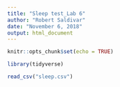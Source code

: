 ```yaml
---
title: "Sleep test_Lab 6"
author: "Robert Saldivar"
date: "November 6, 2018"
output: html_document
---
```


```r
knitr::opts_chunk$set(echo = TRUE)
```

```r
library(tidyverse)

read_csv("sleep.csv")
```

